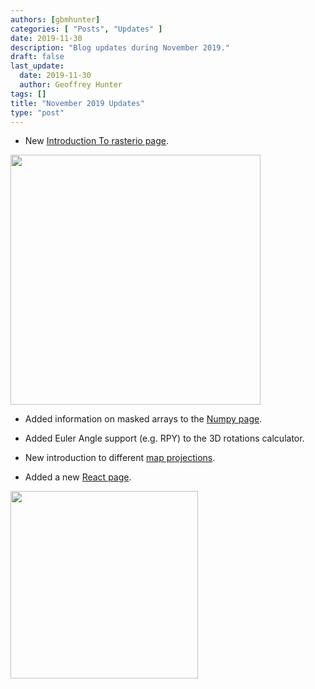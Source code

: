 ```yaml
---
authors: [gbmhunter]
categories: [ "Posts", "Updates" ]
date: 2019-11-30
description: "Blog updates during November 2019."
draft: false
last_update:
  date: 2019-11-30
  author: Geoffrey Hunter
tags: []
title: "November 2019 Updates"
type: "post"
---
```



* New [Introduction To rasterio page](/space/rasterio).



<Image src={_docs_space_rasterio_raster_io_example_image} width="400px"></Image>

* Added information on masked arrays to the [Numpy page](/programming/languages/python/numpy).

* Added Euler Angle support (e.g. RPY) to the 3D rotations calculator.

* New introduction to different [map projections](/space/map-projections).

* Added a new [React page](/programming/website-design/user-interface-libraries/react).



<Image src={_docs_programming_website_design_user_interface_libraries_react_react_logo} width="300px"></Image>